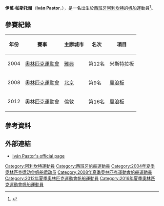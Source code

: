 '''伊萬·帕斯托爾'''（'''Iván Pastor'''，{{bd|1980年|2月18日|catIdx=Pastor, Ivan}}），是一名出生於[[西班牙|西班牙]][[阿利坎特|阿利坎特]]的[[帆船|帆船]]運動員<ref>{{Cite web |url=http://www.sailing.org/biog.php?memberid=37898 |title=ISAF page |accessdate=2014-12-26 |archive-date=2018-07-05 |archive-url=https://web.archive.org/web/20180705174504/http://www.sailing.org/biog.php?memberid=37898 |dead-url=no }}</ref>。

== 參賽紀錄 ==
{| class="wikitable" width=50% style="font-size:90%; text-align:center;"
|-
!年份 !! 賽事 !! 主辦城市 !! 名次 !! 項目
|-
| rowspan=1|2004
| rowspan=1 align=left|[[2004年奧林匹克運動會|奧林匹克運動會]]
| rowspan=1 align=left|{{flagicon|GRE}} [[雅典|雅典]] 
| 第12名
| 米斯特拉板
|-
| rowspan=1|2008
| rowspan=1 align=left|[[2008年奧林匹克運動會|奧林匹克運動會]]
| rowspan=1 align=left|{{flagicon|CHN}} [[北京|北京]] 
| 第9名
| [[2008年夏季奧林匹克運動會帆船比賽－男子帆板|風浪板]]
|-
| rowspan=1|2012
| rowspan=1 align=left|[[2012年奧林匹克運動會|奧林匹克運動會]]
| rowspan=1 align=left|{{flagicon|GBR}} [[倫敦|倫敦]] 
| 第16名
| [[2012年夏季奧林匹克運動會帆船男子風浪板比賽|風浪板]]
|}

== 參考資料 ==
{{Reflist}}

== 外部連結 ==
* [http://ivanpastor.com/ Iván Pastor's official page] {{Wayback|url=http://ivanpastor.com/ |date=20201204205017 }}

{{DEFAULTSORT:Pastor, Ivan}}
[[Category:阿利坎特運動員|Category:阿利坎特運動員]]
[[Category:西班牙帆船運動員|Category:西班牙帆船運動員]]
[[Category:2004年夏季奥林匹克运动会帆船运动员|Category:2004年夏季奥林匹克运动会帆船运动员]]
[[Category:2008年夏季奧林匹克運動會帆船運動員|Category:2008年夏季奧林匹克運動會帆船運動員]]
[[Category:2012年夏季奧林匹克運動會帆船運動員|Category:2012年夏季奧林匹克運動會帆船運動員]]
[[Category:2016年夏季奧林匹克運動會帆船運動員|Category:2016年夏季奧林匹克運動會帆船運動員]]